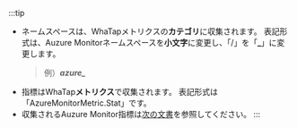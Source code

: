:::tip

-   ネームスペースは、WhaTapメトリクスの**カテゴリ**に収集されます。 表記形式は、Auzure Monitorネームスペースを**小文字**に変更し、「/」を「**\_**」に変更します。
    > 例）**_azure\__**
-   指標はWhaTap**メトリクス**で収集されます。 表記形式は「AzureMonitorMetric.Stat」です。
-   収集されるAuzure Monitor指標は[次の文書](https://learn.microsoft.com/ko-kr/azure/azure-monitor/essentials/metrics-supported)を参照してください。
::: 
